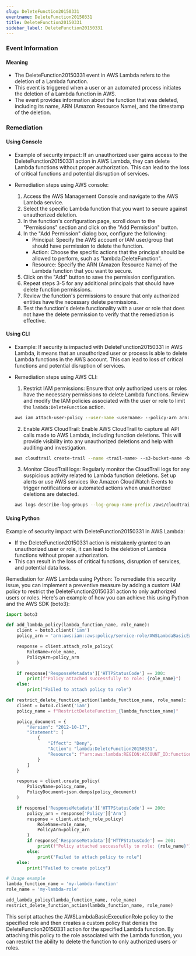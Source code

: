 ```yaml
--- 
slug: DeleteFunction20150331
eventname: DeleteFunction20150331
title: DeleteFunction20150331
sidebar_label: DeleteFunction20150331
---
```

                       
### Event Information

#### Meaning

- The DeleteFunction20150331 event in AWS Lambda refers to the deletion of a Lambda function.
- This event is triggered when a user or an automated process initiates the deletion of a Lambda function in AWS.
- The event provides information about the function that was deleted, including its name, ARN (Amazon Resource Name), and the timestamp of the deletion.

### Remediation

#### Using Console

- Example of security impact: If an unauthorized user gains access to the DeleteFunction20150331 action in AWS Lambda, they can delete Lambda functions without proper authorization. This can lead to the loss of critical functions and potential disruption of services.

- Remediation steps using AWS console:
  1. Access the AWS Management Console and navigate to the AWS Lambda service.
  2. Select the specific Lambda function that you want to secure against unauthorized deletion.
  3. In the function's configuration page, scroll down to the "Permissions" section and click on the "Add Permission" button.
  4. In the "Add Permission" dialog box, configure the following:
     - Principal: Specify the AWS account or IAM user/group that should have permission to delete the function.
     - Action: Choose the specific actions that the principal should be allowed to perform, such as "lambda:DeleteFunction".
     - Resource: Specify the ARN (Amazon Resource Name) of the Lambda function that you want to secure.
  5. Click on the "Add" button to save the permission configuration.
  6. Repeat steps 3-5 for any additional principals that should have delete function permissions.
  7. Review the function's permissions to ensure that only authorized entities have the necessary delete permissions.
  8. Test the function's delete functionality with a user or role that does not have the delete permission to verify that the remediation is effective.

#### Using CLI

- Example: If security is impacted with DeleteFunction20150331 in AWS Lambda, it means that an unauthorized user or process is able to delete Lambda functions in the AWS account. This can lead to loss of critical functions and potential disruption of services.

- Remediation steps using AWS CLI:
  1. Restrict IAM permissions: Ensure that only authorized users or roles have the necessary permissions to delete Lambda functions. Review and modify the IAM policies associated with the user or role to limit the `lambda:DeleteFunction` action.
  
    ```bash
    aws iam attach-user-policy --user-name <username> --policy-arn arn:aws:iam::aws:policy/service-role/AWSLambdaBasicExecutionRole
    ```
  
  2. Enable AWS CloudTrail: Enable AWS CloudTrail to capture all API calls made to AWS Lambda, including function deletions. This will provide visibility into any unauthorized deletions and help with auditing and investigation.
  
    ```bash
    aws cloudtrail create-trail --name <trail-name> --s3-bucket-name <bucket-name> --is-multi-region-trail
    ```
  
  3. Monitor CloudTrail logs: Regularly monitor the CloudTrail logs for any suspicious activity related to Lambda function deletions. Set up alerts or use AWS services like Amazon CloudWatch Events to trigger notifications or automated actions when unauthorized deletions are detected.
  
    ```bash
    aws logs describe-log-groups --log-group-name-prefix /aws/cloudtrail/<trail-name>
    ```

#### Using Python

Example of security impact with DeleteFunction20150331 in AWS Lambda:
- If the DeleteFunction20150331 action is mistakenly granted to an unauthorized user or role, it can lead to the deletion of Lambda functions without proper authorization.
- This can result in the loss of critical functions, disruption of services, and potential data loss.

Remediation for AWS Lambda using Python:
To remediate this security issue, you can implement a preventive measure by adding a custom IAM policy to restrict the DeleteFunction20150331 action to only authorized users or roles. Here's an example of how you can achieve this using Python and the AWS SDK (boto3):

```python
import boto3

def add_lambda_policy(lambda_function_name, role_name):
    client = boto3.client('iam')
    policy_arn = 'arn:aws:iam::aws:policy/service-role/AWSLambdaBasicExecutionRole'  # Assuming you want to use the basic execution role

    response = client.attach_role_policy(
        RoleName=role_name,
        PolicyArn=policy_arn
    )

    if response['ResponseMetadata']['HTTPStatusCode'] == 200:
        print(f"Policy attached successfully to role: {role_name}")
    else:
        print("Failed to attach policy to role")

def restrict_delete_function_action(lambda_function_name, role_name):
    client = boto3.client('iam')
    policy_name = f"RestrictDeleteFunction_{lambda_function_name}"

    policy_document = {
        "Version": "2012-10-17",
        "Statement": [
            {
                "Effect": "Deny",
                "Action": "lambda:DeleteFunction20150331",
                "Resource": f"arn:aws:lambda:REGION:ACCOUNT_ID:function:{lambda_function_name}"
            }
        ]
    }

    response = client.create_policy(
        PolicyName=policy_name,
        PolicyDocument=json.dumps(policy_document)
    )

    if response['ResponseMetadata']['HTTPStatusCode'] == 200:
        policy_arn = response['Policy']['Arn']
        response = client.attach_role_policy(
            RoleName=role_name,
            PolicyArn=policy_arn
        )
        if response['ResponseMetadata']['HTTPStatusCode'] == 200:
            print(f"Policy attached successfully to role: {role_name}")
        else:
            print("Failed to attach policy to role")
    else:
        print("Failed to create policy")

# Usage example
lambda_function_name = 'my-lambda-function'
role_name = 'my-lambda-role'

add_lambda_policy(lambda_function_name, role_name)
restrict_delete_function_action(lambda_function_name, role_name)
```

This script attaches the AWSLambdaBasicExecutionRole policy to the specified role and then creates a custom policy that denies the DeleteFunction20150331 action for the specified Lambda function. By attaching this policy to the role associated with the Lambda function, you can restrict the ability to delete the function to only authorized users or roles.


 